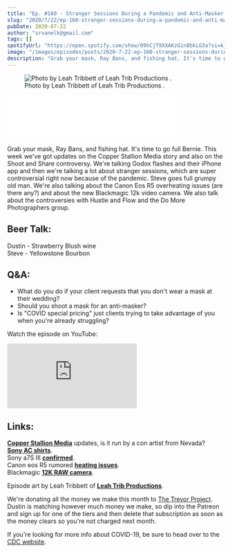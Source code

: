 ```yaml
---
title: "Ep. #160 - Stranger Sessions During a Pandemic and Anti-Masker Weddings"
slug: "2020/7/22/ep-160-stranger-sessions-during-a-pandemic-and-anti-masker-weddings"
pubDate: 2020-07-22
author: "srvanelk@gmail.com"
tags: []
spotifyUrl: "https://open.spotify.com/show/09hCjT9XXAKzGin8bkLG3a?si=kjRZvQ1JTb6Ov3HVzSSlWA"
image: "/images/episodes/posts/2020-7-22-ep-160-stranger-sessions-during-a-pandemic-and-anti-masker-weddings/Leah+Tribbett+-+1.webp"
description: "Grab your mask, Ray Bans, and fishing hat. It's time to go full Bernie. This week we've got updates on the Copper Stallion Media story and also on the Shoot and Share controversy. We're talking Godox flashes and their iPhone app and then we're talking a lot about stranger sessions, which are super controversial right now because of the pandemic. Steve goes full grumpy old man. We're also talking about the Canon Eos R5 overheating issues (are there any?) and about the new Blackmagic 12k video camera. We also talk about the controversies with Hustle and Flow and the Do More Photographers group."
---
```


<figure>
  <img src="/images/episodes/posts/2020-7-22-ep-160-stranger-sessions-during-a-pandemic-and-anti-masker-weddings/Leah+Tribbett+-+1.webp" alt=" Photo by Leah Tribbett of   Leah Trib Productions  . " />
  <figcaption>Photo by Leah Tribbett of   Leah Trib Productions  .</figcaption>
</figure>
<iframe class="embedly-embed" src="//cdn.embedly.com/widgets/media.html?src=https%3A%2F%2Fanchor.fm%2Fweddingphotohangover%2Fembed%2Fepisodes%2FEp--160---Stranger-Sessions-During-a-Pandemic-and-Anti-Masker-Weddings-eh3mpt&display_name=Anchor+FM+Inc.&url=https%3A%2F%2Fanchor.fm%2Fweddingphotohangover%2Fepisodes%2FEp--160---Stranger-Sessions-During-a-Pandemic-and-Anti-Masker-Weddings-eh3mpt&image=https%3A%2F%2Fd3t3ozftmdmh3i.cloudfront.net%2Fproduction%2Fpodcast_uploaded_episode400%2F805714%2F805714-1595446486432-0ebdd143bdc24.jpg&key=61d05c9d54e8455ea7a9677c366be814&type=text%2Fhtml&schema=anchor&wmode=opaque" width="400" height="102" scrolling="no" title="Anchor FM Inc. embed" frameborder="0" allow="autoplay; fullscreen" allowfullscreen="true"></iframe>

Grab your mask, Ray Bans, and fishing hat. It's time to go full Bernie. This week we've got updates on the Copper Stallion Media story and also on the Shoot and Share controversy. We're talking Godox flashes and their iPhone app and then we're talking a lot about stranger sessions, which are super controversial right now because of the pandemic. Steve goes full grumpy old man. We're also talking about the Canon Eos R5 overheating issues (are there any?) and about the new Blackmagic 12k video camera. We also talk about the controversies with Hustle and Flow and the Do More Photographers group.

## Beer Talk:  
Dustin - Strawberry Blush wine  
Steve - Yellowstone Bourbon

## Q&A:
- What do you do if your client requests that you don't wear a mask at their wedding?
- Should you shoot a mask for an anti-masker?
- Is "COVID special pricing" just clients trying to take advantage of you when you're already struggling?

Watch the episode on YouTube:
<iframe src="https://www.youtube.com/embed/UJxlKgOlZsg" frameborder="0" allow="autoplay; encrypted-media" allowfullscreen></iframe>

## Links:  
[**Copper Stallion Media**](https://www.thedenverchannel.com/news/local-news/wedding-videographer-who-refused-refund-after-brides-death-tied-to-dozens-of-other-wedding-companies) updates, is it run by a con artist from Nevada?  
[**Sony AC shirts**](https://gizmodo.com/sony-s-wearable-air-conditioner-is-finally-available-to-1844279499).  
Sony a7S III [**confirmed**](https://petapixel.com/2020/07/16/sony-confirms-a7s-iii-launch-on-july-28th-heres-what-we-know-so-far/).  
Canon eos R5 rumored [**heating issues**](https://www.eoshd.com/news/canon-eos-r5-has-serious-overheating-issues-in-both-4k-and-8k/?fbclid=IwAR1XaKTtQkFcmZVcZyrhIhNL_AdIiCyT__CkNdG9O5UukIgRFxmniEWa-so).  
Blackmagic [**12K RAW camera**](https://petapixel.com/2020/07/16/blackmagic-unveils-80mp-camera-that-can-shoot-12k-raw-video-at-60fps/).

Episode art by Leah Tribbett of [**Leah Trib Productions**](https://www.leahtribproductions.com/).

We're donating all the money we make this month to [The Trevor Project](https://www.thetrevorproject.org/). Dustin is matching however much money we make, so dip into the Patreon and sign up for one of the tiers and then delete that subscription as soon as the money clears so you're not charged next month.

If you're looking for more info about COVID-19, be sure to head over to the [CDC website](https://www.cdc.gov/coronavirus/2019-ncov/index.html).
